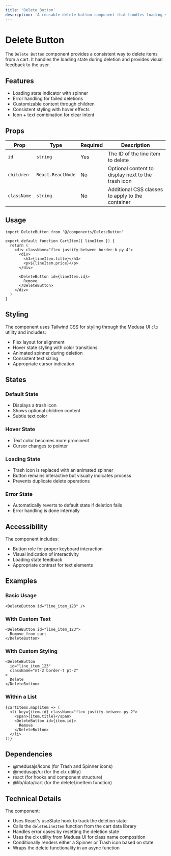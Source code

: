 ```yaml
---
title: 'Delete Button'
description: 'A reusable delete button component that handles loading states and deletion of cart line items.'
---
```


# Delete Button

The `Delete Button` component provides a consistent way to delete items from a cart. It handles the loading state during deletion and provides visual feedback to the user.

## Features

- Loading state indicator with spinner
- Error handling for failed deletions
- Customizable content through children
- Consistent styling with hover effects
- Icon + text combination for clear intent

## Props

| Prop | Type | Required | Description |
|------|------|----------|-------------|
| `id` | `string` | Yes | The ID of the line item to delete |
| `children` | `React.ReactNode` | No | Optional content to display next to the trash icon |
| `className` | `string` | No | Additional CSS classes to apply to the container |

## Usage

```tsx copy
import DeleteButton from '@/components/DeleteButton'

export default function CartItem({ lineItem }) {
  return (
    <div className="flex justify-between border-b py-4">
      <div>
        <h3>{lineItem.title}</h3>
        <p>${lineItem.price}</p>
      </div>
      
      <DeleteButton id={lineItem.id}>
        Remove
      </DeleteButton>
    </div>
  )
}
```

## Styling

The component uses Tailwind CSS for styling through the Medusa UI `clx` utility and includes:

- Flex layout for alignment
- Hover state styling with color transitions
- Animated spinner during deletion
- Consistent text sizing
- Appropriate cursor indication

## States

### Default State
- Displays a trash icon
- Shows optional children content
- Subtle text color

### Hover State
- Text color becomes more prominent
- Cursor changes to pointer

### Loading State
- Trash icon is replaced with an animated spinner
- Button remains interactive but visually indicates process
- Prevents duplicate delete operations

### Error State
- Automatically reverts to default state if deletion fails
- Error handling is done internally

## Accessibility

The component includes:

- Button role for proper keyboard interaction
- Visual indication of interactivity
- Loading state feedback
- Appropriate contrast for text elements

## Examples

### Basic Usage

```tsx copy
<DeleteButton id="line_item_123" />
```

### With Custom Text

```tsx copy
<DeleteButton id="line_item_123">
  Remove from cart
</DeleteButton>
```

### With Custom Styling

```tsx copy
<DeleteButton 
  id="line_item_123" 
  className="mt-2 border-t pt-2"
>
  Delete
</DeleteButton>
```

### Within a List

```tsx copy
{cartItems.map(item => (
  <li key={item.id} className="flex justify-between py-2">
    <span>{item.title}</span>
    <DeleteButton id={item.id}>
      Remove
    </DeleteButton>
  </li>
))}
```

## Dependencies

- @medusajs/icons (for Trash and Spinner icons)
- @medusajs/ui (for the clx utility)
- react (for hooks and component structure)
- @lib/data/cart (for the deleteLineItem function)

## Technical Details

The component:

- Uses React's useState hook to track the deletion state
- Calls the `deleteLineItem` function from the cart data library
- Handles error cases by resetting the deletion state
- Uses the clx utility from Medusa UI for class name composition
- Conditionally renders either a Spinner or Trash icon based on state
- Wraps the delete functionality in an async function